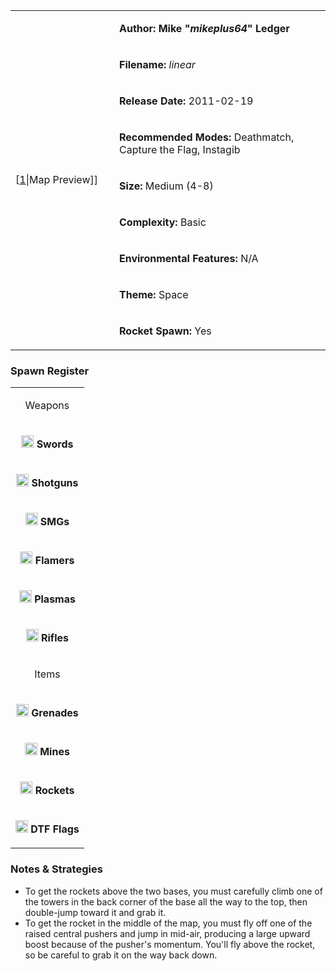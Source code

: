 {| border="1" cellpadding="2" width="800px"
|rowspan="9" width="150px"|[[File:linear.png|thumb|center]|Map Preview]]
|'''Author: Mike "''mikeplus64''" Ledger'''
|-
|'''Filename:''' ''linear''
|-
| '''Release Date:''' 2011-02-19
|-
|'''Recommended Modes:''' Deathmatch, Capture the Flag, Instagib
|-
|'''Size:''' Medium (4-8)
|-
|'''Complexity:''' Basic
|-
|'''Environmental Features:''' N/A
|-
|'''Theme:''' Space
|-
|'''Rocket Spawn:''' Yes
|}

<!--
=== Review ===
-->

=== Spawn Register ===
{| border="1" cellpadding="2" width="150px"
|colspan="2" align="center"|Weapons
|-
|[[File:Sword.png|20px]] '''Swords''' || 3
|-
|[[File:Shotgun.png|20px]] '''Shotguns''' || 3
|-
|[[File:Smg.png|20px]] '''SMGs''' || 3
|-
|[[File:Flamer.png|20px]] '''Flamers''' || 4
|-
|[[File:Plasma.png|20px]] '''Plasmas''' || 3
|-
| [[File:Rifle.png|20px]] '''Rifles''' || 4
|-
|colspan="2" align="center"|Items
|-
| [[File:Grenade.png|20px]] '''Grenades''' || 12
|-
| [[File:Mine.png|20px]] '''Mines''' || 8
|-
| [[File:Rocket.png|20px]] '''Rockets''' || 3
|-
| [[File:Flag.png|20px]] '''DTF Flags''' || 3
|}

=== Notes & Strategies ===

* To get the rockets above the two bases, you must carefully climb one of the towers in the back corner of the base all the way to the top, then double-jump toward it and grab it.
* To get the rocket in the middle of the map, you must fly off one of the raised central pushers and jump in mid-air, producing a large upward boost because of the pusher's momentum. You'll fly above the rocket, so be careful to grab it on the way back down.